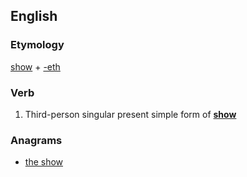 ==English==

===Etymology===
[[show]] + [[-eth]]

===Verb===
{{infl|en|verb form}}

# {{archaic}} Third-person singular present simple form of '''[[show]]'''

===Anagrams===
* [[the show]]